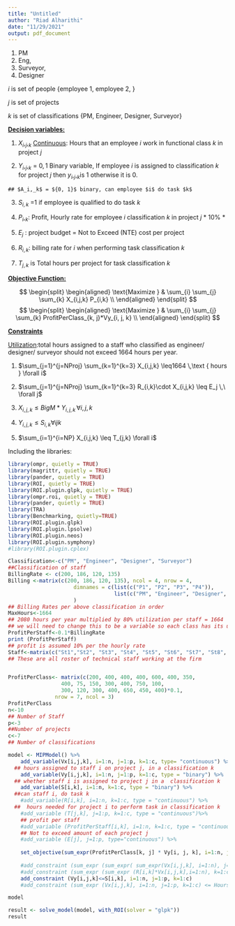 ```yaml
---
title: "Untitled"
author: "Riad Alharithi"
date: "11/29/2021"
output: pdf_document
---
```


1.  PM
2.  Eng,
3.  Surveyor,
4.  Designer

$i$ is set of people {employee 1, employee 2, }

$j$ is set of projects

$k$ is set of classifications {PM, Engineer, Designer, Surveyor}

[**Decision variables:**]{.ul}

1.  $X_i,_j,_k$ [Continuous]{.ul}: Hours that an employee $i$ work in functional class $k$ in project $j$
 
2.  $Y_i,_j,_k$ = ${0, 1}$ Binary variable, If employee $i$ is assigned to classification $k$ for project $j$ then $y_i,_j,_k$is 1 otherwise it is 0.

<!-- -->

    ## $A_i,_k$ = ${0, 1}$ binary, can employee $i$ do task $k$

3.  $S_{i,k}$ =1 if employee is qualified to do task $k$

4.  $P_i,_k$: Profit, Hourly rate for employee $i$ classification $k$ in project $j$ \* 10% \*

5.  $E_j$ : project budget = Not to Exceed (NTE) cost per project

6.  $R_{i,k}$: billing rate for $i$ when performing task classification $k$

7.  $T_{j,k}$ is Total hours per project for task classification $k$

[**Objective Function:**]{.ul}

$$
 \begin{split}
 \begin{aligned}
    \text{Maximize  }   &  \sum_{i} \sum_{j} \sum_{k} X_{i,j,k} P_{i,k} \\
 \end{aligned}
 \end{split}
$$
$$
 \begin{split}
 \begin{aligned}
    \text{Maximize  }   &  \sum_{i} \sum_{j} \sum_{k} ProfitPerClass_{k, j}*Vy_{i, j, k} \\
 \end{aligned}
 \end{split}
$$


[**Constraints**]{.ul}

[Utilization]{.ul}:total hours assigned to a staff who classified as engineer/ designer/ surveyor should not exceed 1664 hours per year.

1.  $\sum_{j=1}^{j=NProj} \sum_{k=1}^{k=3} X_{i,j,k} \leq1664 \,\text { hours } \forall i$

2.  $\sum_{j=1}^{j=NProj} \sum_{k=1}^{k=3} R_{i,k}\cdot X_{i,j,k} \leq E_j \,\ \forall j$

3.  $X_{i,j,k}\leq BigM * Y_{i,j,k} \,\forall i,j,k$

4.  $Y_{i,j,k}\leq S_{i,k} \forall i j k$

5.  $\sum_{i=1}^{i=NP} X_{i,j,k} \leq T_{j,k} \forall i$

Including the libraries:

```r
library(ompr, quietly = TRUE)
library(magrittr, quietly = TRUE)
library(pander, quietly = TRUE)
library(ROI, quietly = TRUE)
library(ROI.plugin.glpk, quietly = TRUE)
library(ompr.roi, quietly = TRUE)
library(pander, quietly = TRUE)
library(TRA)
library(Benchmarking, quietly=TRUE)
library(ROI.plugin.glpk)
library(ROI.plugin.lpsolve)
library(ROI.plugin.neos)
library(ROI.plugin.symphony)
#library(ROI.plugin.cplex)
```

```r
Classification<-c("PM", "Engineer", "Designer", "Surveyor")
##Classification of staff
BillingRate <- c(200, 186, 120, 135) 
Billing <-matrix(c(200, 186, 120, 135), ncol = 4, nrow = 4,
                     dimnames = c(list(c("P1", "P2", "P3", "P4")),
                                  list(c("PM", "Engineer", "Designer", "Surveyor")))
                     )
## Billing Rates per above classification in order
MaxHours<-1664
## 2080 hours per year multiplied by 80% utilization per staff = 1664
## we will need to change this to be a variable so each class has its ulitzation factor
ProfitPerStaff<-0.1*BillingRate
print (ProfitPerStaff)
## profit is assumed 10% per the hourly rate
Staff<-matrix(c("St1","St2", "St3", "St4", "St5", "St6", "St7", "St8", "St9", "St10"), ncol = 10)
## These are all roster of technical staff working at the firm 


ProfitPerClass<- matrix(c(200, 400, 400, 400, 600, 400, 350,
                 400, 75, 150, 300, 400, 750, 100,
                 300, 120, 300, 400, 650, 450, 400)*0.1,
               nrow = 7, ncol = 3)
ProfitPerClass
n<-10
## Number of Staff
p<-3
##Number of projects
c<-7
## Number of classifications
```


```r
model <- MIPModel() %>%
    add_variable(Vx[i,j,k], i=1:n, j=1:p, k=1:c, type= "continuous") %>%
  ## hours assigned to staff i on project j, in a classification k
    add_variable(Vy[i,j,k], i=1:n, j=1:p, k=1:c, type = "binary") %>%
  ## whether staff i is assigned to project j in a  classification k
    add_variable(S[i,k], i=1:n, k=1:c, type = "binary") %>%
  ##can staff i, do task k
    #add_variable(R[i,k], i=1:n, k=1:c, type = "continuous") %>%
  ##  hours needed for project i to perform task in classification k
    #add_variable (T[j,k], j=1:p, k=1:c, type = "continuous")%>%
    ## profit per staff
    #add_variable (ProfitPerStaff[i,k], i=1:n, k=1:c, type = "continuous")%>%
    ## Not to exceed amount of each project j
    #add_variable (E[j], j=1:p, type="continuous") %>%
    
    set_objective(sum_expr(ProfitPerClass[k, j] * Vy[i, j, k], i=1:n, j=1:3, k=1:c), "max") %>% 
    
    #add_constraint (sum_expr (sum_expr( sum_expr(Vx[i,j,k], i=1:n), j=1:p), k=1:c) <=1664) %>%
    #add_constraint (sum_expr (sum_expr (R[i,k]*Vx[i,j,k],i=1:n), k=1:c) <= E[j] , j=1:p) %>%
    add_constraint (Vy[i,j,k]<=S[i,k], i=1:n, j=1:p, k=1:c)
    #add_constraint (sum_expr (Vx[i,j,k], i=1:n, j=1:p, k=1:c) <= Hours[k, j], k=1:7, j=1:3)

model

result <- solve_model(model, with_ROI(solver = "glpk"))
result
```

